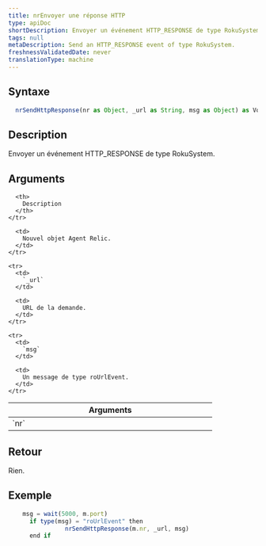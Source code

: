 ```yaml
---
title: nrEnvoyer une réponse HTTP
type: apiDoc
shortDescription: Envoyer un événement HTTP_RESPONSE de type RokuSystem.
tags: null
metaDescription: Send an HTTP_RESPONSE event of type RokuSystem.
freshnessValidatedDate: never
translationType: machine
---
```


## Syntaxe

```js
  nrSendHttpResponse(nr as Object, _url as String, msg as Object) as Void
```

## Description

Envoyer un événement HTTP\_RESPONSE de type RokuSystem.

## Arguments

<table>
  <thead>
    <tr>
      <th width="25%">
        Arguments
      </th>

      <th>
        Description
      </th>
    </tr>
  </thead>

  <tbody>
    <tr>
      <td>
        `nr`
      </td>

      <td>
        Nouvel objet Agent Relic.
      </td>
    </tr>

    <tr>
      <td>
        `_url`
      </td>

      <td>
        URL de la demande.
      </td>
    </tr>

    <tr>
      <td>
        `msg`
      </td>

      <td>
        Un message de type roUrlEvent.
      </td>
    </tr>
  </tbody>
</table>

## Retour

Rien.

## Exemple

```js
  	msg = wait(5000, m.port)
	  if type(msg) = "roUrlEvent" then
		        nrSendHttpResponse(m.nr, _url, msg)
	  end if
```
